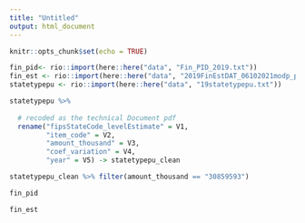```yaml
---
title: "Untitled"
output: html_document
---
```


```r
knitr::opts_chunk$set(echo = TRUE)
```


```r

fin_pid<- rio::import(here::here("data", "Fin_PID_2019.txt"))
fin_est <- rio::import(here::here("data", "2019FinEstDAT_06102021modp_pu.txt"))
statetypepu <- rio::import(here::here("data", "19statetypepu.txt"))

statetypepu %>% 
  
  # recoded as the technical Document pdf
  rename("fipsStateCode_levelEstimate" = V1,
         "item_code" = V2,
         "amount_thousand" = V3,
         "coef_variation" = V4,
         "year" = V5) -> statetypepu_clean

statetypepu_clean %>% filter(amount_thousand == "30859593")


```

```r
fin_pid
```
```r
fin_est
```

